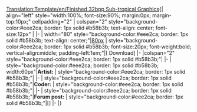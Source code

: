 <noinclude>[[Translation:Template/en/Finished 32bpp Sub-tropical Graphics]]{{en/-}}</noinclude>{| align="left" style="width:100%; font-size:90%; margin:0px; margin-top:10px;" cellpadding="2"
| colspan="2" style="background-color:#eee2ca; border: 1px solid #b58b3b; text-align: center; font-size:12px" |<strong>{{{title}}}</strong>
|-
| width="80" style="background-color:#eee2ca; border: 1px solid #b58b3b; text-align: center;"|[[Main/en/{{{image}}}|80px]]
| style="background-color:#eee2ca; border: 1px solid #b58b3b; font-size:20px; font-weight:bold; vertical-align:middle; padding-left:1em;"|[{{{file}}} Download]
|-
|colspan="2" style="background-color:#eee2ca; border: 1px solid #b58b3b;"|{{{notes}}}
|-
| style="background-color:#eee2ca; border: 1px solid #b58b3b; width:60px"|<strong>Artist:</strong>
| style="background-color:#eee2ca; border: 1px solid #b58b3b;"|{{{artist}}}
|-
| style="background-color:#eee2ca; border: 1px solid #b58b3b;"|<strong>Coder:</strong>
| style="background-color:#eee2ca; border: 1px solid #b58b3b;"|{{{coder}}}
|-
| style="background-color:#eee2ca; border: 1px solid #b58b3b;"|<strong>Forum post:</strong>
| style="background-color:#eee2ca; border: 1px solid #b58b3b;"|[{{{forum}}}]
|-
|}